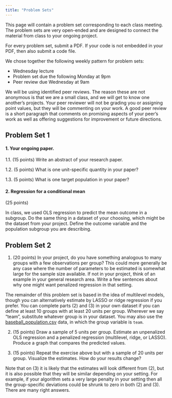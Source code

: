 ```yaml
---
title: "Problem Sets"
---
```


This page will contain a problem set corresponding to each class meeting. The problem sets are very open-ended and are designed to connect the material from class to your ongoing project.

For every problem set, submit a PDF. If your code is not embedded in your PDF, then also submit a code file.

We chose together the following weekly pattern for problem sets:

* Wednesday lecture
* Problem set due the following Monday at 9pm
* Peer review due Wednesday at 9am

We will be using identified peer reviews. The reason these are not anonymous is that we are a small class, and we will get to know one another's projects. Your peer reviewer will not be grading you or assigning point values, but they will be commenting on your work. A good peer review is a short paragraph that comments on promising aspects of your peer's work as well as offering suggestions for improvement or future directions.

## Problem Set 1

#### 1. Your ongoing paper.

1.1. (15 points) Write an abstract of your research paper.

1.2. (5 points) What is one unit-specific quantity in your paper?

1.3. (5 points) What is one target population in your paper?

#### 2. Regression for a conditional mean

(25 points)

In class, we used OLS regression to predict the mean outcome in a subgroup. Do the same thing in a dataset of your choosing, which might be the dataset from your project. Define the outcome variable and the population subgroup you are describing.

## Problem Set 2

1. (20 points) In your project, do you have something analogous to many groups with a few observations per group? This could more generally be any case where the number of parameters to be estimated is somewhat large for the sample size available. If not in your project, think of an example in your general research area. Write a few sentences about why one might want penalized regression in that setting.

The remainder of this problem set is based in the idea of multilevel models, though you can alternatively estimate by LASSO or ridge regression if you prefer. You can complete parts (2) and (3) in your own dataset if you can define at least 10 groups with at least 20 units per group. Wherever we say “team”, substitute whatever group is in your dataset. You may also use the [baseball_population.csv](data/baseball_population.csv) data, in which the group variable is `team`.

2. (15 points) Draw a sample of 5 units per group. Estimate an unpenalized OLS regression and a penalized regression (multilevel, ridge, or LASSO). Produce a graph that compares the predicted values.

3. (15 points) Repeat the exercise above but with a sample of 20 units per group. Visualize the estimates. How do your results change?

Note that on (3) it is likely that the estimates will look different from (2), but it is also possible that they will be similar depending on your setting. For example, if your algorithm sets a very large penalty in your setting then all the group-specific deviations could be shrunk to zero in both (2) and (3). There are many right answers.
